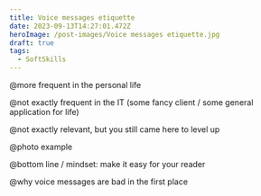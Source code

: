```yaml
---
title: Voice messages etiquette
date: 2023-09-13T14:27:01.472Z
heroImage: /post-images/Voice messages etiquette.jpg
draft: true
tags:
  - SoftSkills
---
```


@more frequent in the personal life

@not exactly frequent in the IT (some fancy client / some general application for life)

@not exactly relevant, but you still came here to level up

@photo example

@bottom line / mindset: make it easy for your reader

@why voice messages are bad in the first place
